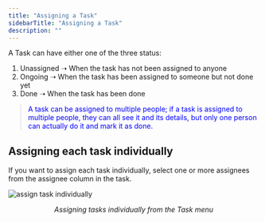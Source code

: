 ```yaml
---
title: "Assigning a Task"
sidebarTitle: "Assigning a Task"
description: ""
---
```


A Task can have either one of the three status:
1. Unassigned ➝ When the task has not been assigned to anyone
2. Ongoing ➝ When the task has been assigned to someone but not done yet
3. Done ➝ When the task has been done

<blockquote style="color: blue;">
    A task can be assigned to multiple people; if a task is assigned to multiple people, they can all see it and its details, but only one person can actually do it and mark it as done.
</blockquote>

## Assigning each task individually

If you want to assign each task individually, select one or more assignees from the assignee column in the task.

![assign task individually](../images/task-assignindividually.png)
<p align="center"><i>Assigning tasks individually from the Task menu</i></p>